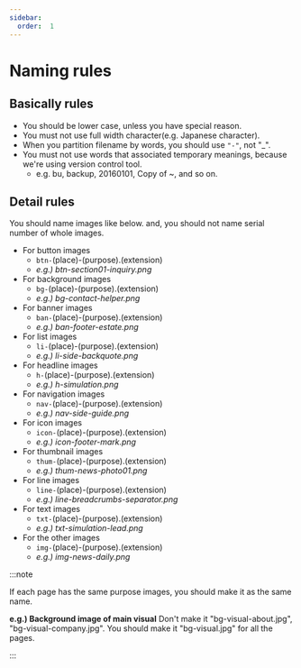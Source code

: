 ```yaml
---
sidebar:
  order:  1
---
```


# Naming rules

## Basically rules

- You should be lower case, unless you have special reason.
- You must not use full width character(e.g. Japanese character).
- When you partition filename by words, you should use `"-"`, not "\_".
- You must not use words that associated temporary meanings, because we're using version control tool.
  - e.g. bu, backup, 20160101, Copy of ~, and so on.

## Detail rules

You should name images like below. and, you should not name serial number of whole images.

- For button images
  - `btn-`(place)-(purpose).(extension)
  - _e.g.) btn-section01-inquiry.png_
- For background images
  - `bg-`(place)-(purpose).(extension)
  - _e.g.) bg-contact-helper.png_
- For banner images
  - `ban-`(place)-(purpose).(extension)
  - _e.g.) ban-footer-estate.png_
- For list images
  - `li-`(place)-(purpose).(extension)
  - _e.g.) li-side-backquote.png_
- For headline images
  - `h-`(place)-(purpose).(extension)
  - _e.g.) h-simulation.png_
- For navigation images
  - `nav-`(place)-(purpose).(extension)
  - _e.g.) nav-side-guide.png_
- For icon images
  - `icon-`(place)-(purpose).(extension)
  - _e.g.) icon-footer-mark.png_
- For thumbnail images
  - `thum-`(place)-(purpose).(extension)
  - _e.g.) thum-news-photo01.png_
- For line images
  - `line-`(place)-(purpose).(extension)
  - _e.g.) line-breadcrumbs-separator.png_
- For text images
  - `txt-`(place)-(purpose).(extension)
  - _e.g.) txt-simulation-lead.png_
- For the other images
  - `img-`(place)-(purpose).(extension)
  - _e.g.) img-news-daily.png_

:::note

If each page has the same purpose images, you should make it as the same name.

**e.g.) Background image of main visual** Don't make it "bg-visual-about.jpg", "bg-visual-company.jpg". You should make it "bg-visual.jpg" for all the pages.

:::
